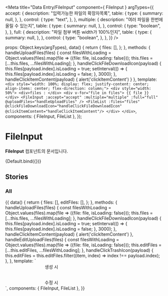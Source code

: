 
<Meta
  title="Data Entry/FileInput"
  component={ FileInput }
  argTypes={{
    accept: {
      description: "입력가능한 파일의 확장자목록",
      table: {
        type: {
          summary: null,
        },
      },
      control: {
        type: "text",
      },
    },
    multiple: {
      description: "여러 파일을 한번에 올릴 수 있는지",
      table: {
        type: {
          summary: null,
        },
      },
      control: {
        type: "boolean",
      },
    },
    full: {
      description: "파일 첨부 버튼 width가 100%인지",
      table: {
        type: {
          summary: null,
        },
      },
      control: {
        type: "boolean",
      },
    },
  }}
/>

  props: Object.keys(argTypes),
  data() {
      return {
          files: [],
      };
  },
  methods: {
    handleUploadFiles(files) {
        const filesWithLoading = Object.values(files).map(file => ({file: file, isLoading: false}));
        this.files = [...this.files, ...filesWithLoading];
    },
    handleClickFileDownloadIcon(payload) {
        this.files[payload.index].isLoading = true;
        setInterval(() => {
            this.files[payload.index].isLoading = false;
        }, 3000);
    },
    handleClickItemContent(payload) {
        alert('clickItemContent')
    }
  },
  template: `<div style="width: 100%; display: flex; justify-content: center; align-items: center; flex-direction: column;">
                <div style="width: 50%">
              <div>files : </div>
              <div v-for="file in files">
                {{ file }}
              </div>
                 <FileInput :accept="accept" :multiple="multiple" :full="full"
                 @uploadFiles="handleUploadFiles"
                 />
                 <FileList :files="files" @clickFileDownloadIcon="handleClickFileDownloadIcon" @clickItemContent="handleClickItemContent"/>
                 </div>
              </div>`,
   components: { FileInput, FileList },
});

# FileInput

**FileInput** 컴포넌트의 문서입니다.

<Story name="Default" height="100px">
  {Default.bind({})}
</Story>

<ArgsTable story="Default" />

## Stories
### All

<Canvas>
    <Story name="All" height="100px">
        {{
          data() {
              return {
                  files: [],
                  editFiles: [],
              };
          },
          methods: {
            handleUploadFiles(files) {
                const filesWithLoading = Object.values(files).map(file => ({file: file, isLoading: false}));
                this.files = [...this.files, ...filesWithLoading];
            },
            handleClickFileDownloadIcon(payload) {
                this.files[payload.index].isLoading = true;
                setInterval(() => {
                    this.files[payload.index].isLoading = false;
                }, 3000);
            },
            handleClickItemContent(payload) {
                alert('clickItemContent')
            },
            handleEditUploadFiles(files) {
                const filesWithLoading = Object.values(files).map(file => ({file: file, isLoading: false}));
                this.editFiles = [...this.editFiles, ...filesWithLoading];
            },
            handleClickTrashIcon(payload) {
                this.editFiles = this.editFiles.filter((item, index) => index !== payload.index);
            },
          },
            template: `<div style="width: 100%; display: flex; justify-content: center; align-items: center; flex-direction: column;">
                        <div style="width: 50%; margin-bottom: 30px;">
                            생성 시
                            <FileInput full
                              @uploadFiles="handleUploadFiles"
                            />
                            <FileList :files="files" @clickFileDownloadIcon="handleClickFileDownloadIcon" @clickItemContent="handleClickItemContent"/>
                        </div>
                        <div style="width: 50%">
                            수정 시
                            <FileInput full
                              @uploadFiles="handleEditUploadFiles"
                            />
                            <FileList :files="editFiles" isEdit @clickTrashIcon="handleClickTrashIcon" @clickItemContent="handleClickItemContent"/>
                        </div>
                      </div>`,
             components: { FileInput, FileList },
        }}
    </Story>
</Canvas>

